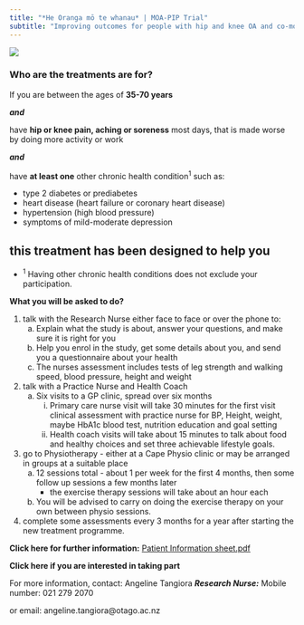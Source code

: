 ```yaml
---
title: "*He Oranga mō te whanau* | MOA-PIP Trial"
subtitle: "Improving outcomes for people with hip and knee OA and co-morbidities"
---
```


![](../_images/moa-pip-logo.jpg)

### Who are the treatments are for? 


If you are between the ages of **35-70 years**

***and***

have **hip or knee pain, aching or soreness** most days, that is made worse by doing more activity or work

***and***

have **at least one** other chronic health condition^1^ such as:

* type 2 diabetes or prediabetes 
* heart disease (heart failure or coronary heart disease) 
* hypertension (high blood pressure) 
* symptoms of mild-moderate depression 

## this treatment has been designed to help you

* ^1^ Having other chronic health conditions does not exclude your participation.  

**What you will be asked to do?** 

1. talk with the Research Nurse either face to face or over the phone to:
    a) Explain what the study is about, answer your questions, and make sure it is right for you
    b) Help you enrol in the study, get some details about you, and send you a questionnaire about your health
    c) The nurses assessment includes tests of leg strength and walking speed, blood pressure, height and weight
      
2. talk with a Practice Nurse and Health Coach
    a) Six visits to a GP clinic, spread over six months
        i) Primary care nurse visit will take 30 minutes for the first visit clinical assessment with practice nurse for BP, Height, weight, maybe HbA1c blood test, nutrition education and goal setting
        ii) Health coach visits will take about 15 minutes to talk about food and healthy choices and set three achievable lifestyle goals.
  
3. go to Physiotherapy - either at a Cape Physio clinic or may be arranged in groups at a suitable place
    a) 12 sessions total - about 1 per week for the first 4 months, then some follow up sessions a few months later
        + the exercise therapy sessions will take about an hour each
    b) You will be advised to carry on doing the exercise therapy on your own between physio sessions.  

4. complete some assessments every 3 months for a year after starting the new treatment programme.

**Click here for further information:**
[Patient Information sheet.pdf](Participant-Information-Sheet.pdf){target="_blank"}

**Click here if you are interested in taking part** 

For more information, contact: Angeline Tangiora ***Research Nurse:*** Mobile number: 021 279 2070‬

or email: angeline.tangiora@otago.ac.nz
